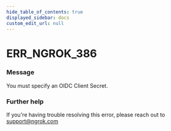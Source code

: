 ```yaml
---
hide_table_of_contents: true
displayed_sidebar: docs
custom_edit_url: null
---
```



# ERR_NGROK_386

### Message

You must specify an OIDC Client Secret.

### Further help

If you're having trouble resolving this error, please reach out to [support@ngrok.com](mailto:support@ngrok.com?subject=Help%20with%20ERR_NGROK_386)

<ErrorDetails error="err_ngrok_386" />
